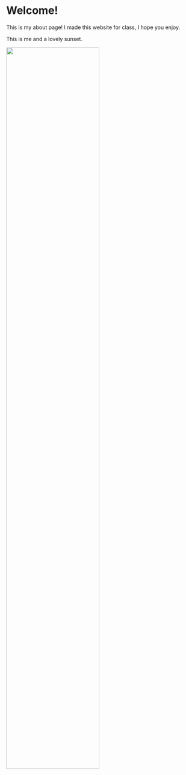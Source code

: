 

# Welcome!

This is my about page! I made this website for class, I hope you enjoy. 

This is me and a lovely sunset.

<img src="images/sunset.jpg" style="width:70%">
